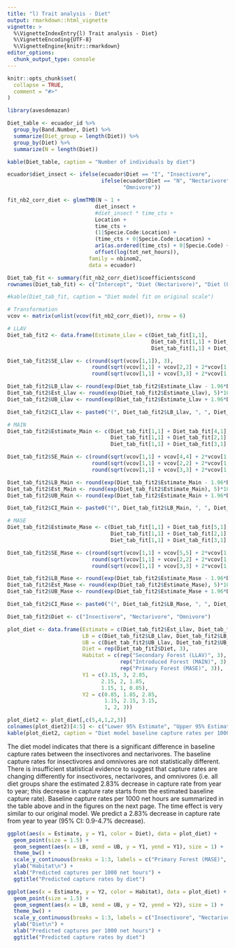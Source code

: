 ```yaml
---
title: "l) Trait analysis - Diet"
output: rmarkdown::html_vignette
vignette: >
  %\VignetteIndexEntry{l) Trait analysis - Diet}
  %\VignetteEncoding{UTF-8}
  %\VignetteEngine{knitr::rmarkdown}
editor_options: 
  chunk_output_type: console
---
```


```r
knitr::opts_chunk$set(
  collapse = TRUE,
  comment = "#>"
)
```

```r
library(avesdemazan)
```


```r
Diet_table <- ecuador_id %>%
  group_by(Band.Number, Diet) %>%
  summarize(Diet_group = length(Diet)) %>%
  group_by(Diet) %>%
  summarize(N = length(Diet))

kable(Diet_table, caption = "Number of individuals by diet")

ecuador$diet_insect <- ifelse(ecuador$Diet == "I", "Insectivore",
                              ifelse(ecuador$Diet == "N", "Nectarivore",
                                     "Omnivore"))

fit_nb2_corr_diet <- glmmTMB(N ~ 1 +                                                 # Null
                            diet_insect +
                            #diet_insect * time_cts +
                            Location +                                               # Location
                            time_cts +                                               # Continuous time variable
                            (1|Specie.Code:Location) +                               # Species-level intercept
                            (time_cts + 0|Specie.Code:Location) +
                            ar1(as.ordered(time_cts) + 0|Specie.Code) +              # Autocorrelation across time
                            offset(log(tot_net_hours)),
                          family = nbinom2,
                          data = ecuador)

Diet_tab_fit <- summary(fit_nb2_corr_diet)$coefficients$cond
rownames(Diet_tab_fit) <- c("Intercept", "Diet (Nectarivore)", "Diet (Omnivore)", "Location (MAIN)", "Location (MASE)", "Time")

#kable(Diet_tab_fit, caption = "Diet model fit on original scale")

# Transformation
vcov <- matrix(unlist(vcov(fit_nb2_corr_diet)), nrow = 6)

# LLAV
Diet_tab_fit2 <- data.frame(Estimate_Llav = c(Diet_tab_fit[1,1],
                                              Diet_tab_fit[1,1] + Diet_tab_fit[2,1],
                                              Diet_tab_fit[1,1] + Diet_tab_fit[3,1]))

Diet_tab_fit2$SE_Llav <- c(round(sqrt(vcov[1,1]), 3),
                           round(sqrt(vcov[1,1] + vcov[2,2] + 2*vcov[1,2]), 3),
                           round(sqrt(vcov[1,1] + vcov[3,3] + 2*vcov[1,3]), 3))

Diet_tab_fit2$LB_Llav <- round(exp(Diet_tab_fit2$Estimate_Llav - 1.96*Diet_tab_fit2$SE_Llav), 5)*1000
Diet_tab_fit2$Est_Llav <- round(exp(Diet_tab_fit2$Estimate_Llav), 5)*1000
Diet_tab_fit2$UB_Llav <- round(exp(Diet_tab_fit2$Estimate_Llav + 1.96*Diet_tab_fit2$SE_Llav), 5)*1000

Diet_tab_fit2$CI_Llav <- paste0("(", Diet_tab_fit2$LB_Llav, ", ", Diet_tab_fit2$Est_Llav, ", ", Diet_tab_fit2$UB_Llav, ")")

# MAIN
Diet_tab_fit2$Estimate_Main <- c(Diet_tab_fit[1,1] + Diet_tab_fit[4,1],
                                 Diet_tab_fit[1,1] + Diet_tab_fit[2,1] + Diet_tab_fit[4,1],
                                 Diet_tab_fit[1,1] + Diet_tab_fit[3,1] + Diet_tab_fit[4,1])

Diet_tab_fit2$SE_Main <- c(round(sqrt(vcov[1,1] + vcov[4,4] + 2*vcov[1,4]), 3),
                           round(sqrt(vcov[1,1] + vcov[2,2] + 2*vcov[1,2] + vcov[4,4] + 2*vcov[1,4] + 2*vcov[2,4]), 3),
                           round(sqrt(vcov[1,1] + vcov[3,3] + 2*vcov[1,3] + vcov[4,4] + 2*vcov[1,4] + 2*vcov[3,4]), 3))

Diet_tab_fit2$LB_Main <- round(exp(Diet_tab_fit2$Estimate_Main - 1.96*Diet_tab_fit2$SE_Main), 5)*1000
Diet_tab_fit2$Est_Main <- round(exp(Diet_tab_fit2$Estimate_Main), 5)*1000
Diet_tab_fit2$UB_Main <- round(exp(Diet_tab_fit2$Estimate_Main + 1.96*Diet_tab_fit2$SE_Main), 5)*1000

Diet_tab_fit2$CI_Main <- paste0("(", Diet_tab_fit2$LB_Main, ", ", Diet_tab_fit2$Est_Main, ", ", Diet_tab_fit2$UB_Main, ")")

# MASE
Diet_tab_fit2$Estimate_Mase <- c(Diet_tab_fit[1,1] + Diet_tab_fit[5,1],
                                 Diet_tab_fit[1,1] + Diet_tab_fit[2,1] + Diet_tab_fit[5,1],
                                 Diet_tab_fit[1,1] + Diet_tab_fit[3,1] + Diet_tab_fit[5,1])

Diet_tab_fit2$SE_Mase <- c(round(sqrt(vcov[1,1] + vcov[5,5] + 2*vcov[1,5]), 3),
                           round(sqrt(vcov[1,1] + vcov[2,2] + 2*vcov[1,2] + vcov[5,5] + 2*vcov[1,5] + 2*vcov[2,5]), 3),
                           round(sqrt(vcov[1,1] + vcov[3,3] + 2*vcov[1,3] + vcov[5,5] + 2*vcov[1,5] + 2*vcov[3,5]), 3))

Diet_tab_fit2$LB_Mase <- round(exp(Diet_tab_fit2$Estimate_Mase - 1.96*Diet_tab_fit2$SE_Mase), 5)*1000
Diet_tab_fit2$Est_Mase <- round(exp(Diet_tab_fit2$Estimate_Mase), 5)*1000
Diet_tab_fit2$UB_Mase <- round(exp(Diet_tab_fit2$Estimate_Mase + 1.96*Diet_tab_fit2$SE_Mase), 5)*1000

Diet_tab_fit2$CI_Mase <- paste0("(", Diet_tab_fit2$LB_Mase, ", ", Diet_tab_fit2$Est_Mase, ", ", Diet_tab_fit2$UB_Mase, ")")

Diet_tab_fit2$Diet <- c("Insectivore", "Nectarivore", "Omnivore")

plot_diet <- data.frame(Estimate = c(Diet_tab_fit2$Est_Llav, Diet_tab_fit2$Est_Main, Diet_tab_fit2$Est_Mase),
                        LB = c(Diet_tab_fit2$LB_Llav, Diet_tab_fit2$LB_Main, Diet_tab_fit2$LB_Mase),
                        UB = c(Diet_tab_fit2$UB_Llav, Diet_tab_fit2$UB_Main, Diet_tab_fit2$UB_Mase), 
                        Diet = rep(Diet_tab_fit2$Diet, 3),
                        Habitat = c(rep("Secondary Forest (LLAV)", 3), 
                                    rep("Introduced Forest (MAIN)", 3),
                                    rep("Primary Forest (MASE)", 3)),
                        Y1 = c(3.15, 3, 2.85,
                              2.15, 2, 1.85,
                              1.15, 1, 0.85),
                        Y2 = c(0.85, 1.85, 2.85,
                               1.15, 2.15, 3.15,
                               1, 2, 3))

plot_diet2 <- plot_diet[,c(5,4,1,2,3)]
colnames(plot_diet2)[4:5] <- c("Lower 95% Estimate", "Upper 95% Estimate")
kable(plot_diet2, caption = "Diet model baseline capture rates per 1000 net hours")
```

The diet model indicates that there is a significant difference in baseline capture rates between the insectivores and nectarivores. The baseline capture rates for insectivores and omnivores are not statistically different. There is insufficient statistical evidence to suggest that capture rates are changing differently for insectivores, nectarivores, and omnivores (i.e. all diet groups share the estimated 2.83\% decrease in capture rate from year to year; this decrease in capture rate starts from the estimated baseline capture rate). Baseline capture rates per 1000 net hours are summarized in the table above and in the figures on the next page. The time effect is very similar to our original model. We predict a 2.83\% decrease in capture rate from year to year (95\% CI: 0.9-4.7\% decrease).



```r
ggplot(aes(x = Estimate, y = Y1, color = Diet), data = plot_diet) +
  geom_point(size = 1.5) +
  geom_segment(aes(x = LB, xend = UB, y = Y1, yend = Y1), size = 1) +
  theme_bw() +
  scale_y_continuous(breaks = 1:3, labels = c("Primary Forest (MASE)", "Introduced Forest (MAIN)", "Secondary Forest (LLAV)")) +
  ylab("Habitat\n") +
  xlab("Predicted captures per 1000 net hours") +
  ggtitle("Predicted capture rates by diet")

ggplot(aes(x = Estimate, y = Y2, color = Habitat), data = plot_diet) +
  geom_point(size = 1.5) +
  geom_segment(aes(x = LB, xend = UB, y = Y2, yend = Y2), size = 1) +
  theme_bw() +
  scale_y_continuous(breaks = 1:3, labels = c("Insectivore", "Nectarivore", "Omnivore")) +
  ylab("Diet\n") +
  xlab("Predicted captures per 1000 net hours") +
  ggtitle("Predicted capture rates by diet")
```

